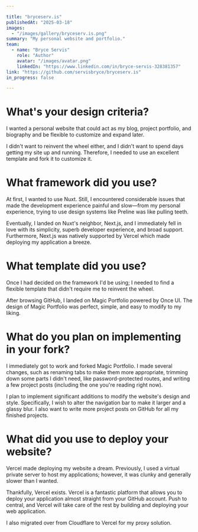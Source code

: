 ```yaml
---

title: "bryceserv.is"
publishedAt: "2025-03-18"
images:
  - "/images/gallery/bryceserv.is.png"
summary: "My personal website and portfolio."
team:
  - name: "Bryce Servis"
    role: "Author"
    avatar: "/images/avatar.png"
    linkedIn: "https://www.linkedin.com/in/bryce-servis-328381357"
link: "https://github.com/servisbryce/bryceserv.is"
in_progress: false

---
```


# What's your design criteria?
I wanted a personal website that could act as my blog, project portfolio, and biography and be flexible to customize and expand later.

I didn't want to reinvent the wheel either, and I didn't want to spend days getting my site up and running. Therefore, I needed to use an excellent template and fork it to customize it.

# What framework did you use?
At first, I wanted to use Nuxt. Still, I encountered considerable issues that made the development experience painful and slow—from my personal experience, trying to use design systems like Preline was like pulling teeth.

Eventually, I landed on Nuxt's neighbor, Next.js, and I immediately fell in love with its simplicity, superb developer experience, and broad support. Furthermore, Next.js was natively supported by Vercel which made deploying my application a breeze.

# What template did you use?
Once I had decided on the framework I'd be using; I needed to find a flexible template that didn't require me to reinvent the wheel. 

After browsing GitHub, I landed on Magic Portfolio powered by Once UI. The design of Magic Portfolio was perfect, simple, and easy to modify to my liking.

# What do you plan on implementing in your fork?
I immediately got to work and forked Magic Portfolio. I made several changes, such as renaming tabs to make them more appropriate, trimming down some parts I didn't need, like password-protected routes, and writing a few project posts (including the one you're reading right now).

I plan to implement significant additions to modify the website's design and style. Specifically, I wish to alter the navigation bar to make it larger and a glassy blur. I also want to write more project posts on GitHub for all my finished projects.

# What did you use to deploy your website?
Vercel made deploying my website a dream. Previously, I used a virtual private server to host my applications; however, it was clunky and generally slower than I wanted.

Thankfully, Vercel exists. Vercel is a fantastic platform that allows you to deploy your application almost straight from your GitHub account. Push to central, and Vercel will take care of the rest by building and deploying your web application.

I also migrated over from Cloudflare to Vercel for my proxy solution.